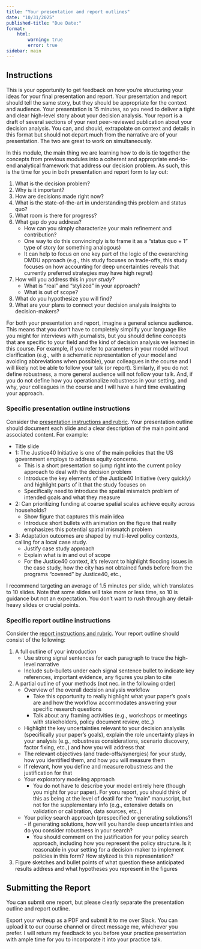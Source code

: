 ```yaml
---
title: "Your presentation and report outlines"
date: "10/31/2025"
published-title: "Due Date:"
format:
    html:        
        warning: true
        error: true
sidebar: main
---
```

## Instructions

This is your opportunity to get feedback on how you're structuring your ideas for your final presentation and report. Your presentation and report should tell the same story, but they should be appropriate for the context and audience. Your presentation is 15 minutes, so you need to deliver a tight and clear high-level story about your decision analysis. Your report is a draft of several sections of your next peer-reviewed publication about your decision analysis. You can, and should, extrapolate on context and details in this format but should not depart much from the narrative arc of your presentation. The two are great to work on simultaneously. 

In this module, the main thing we are learning how to do is tie together the concepts from previous modules into a coherent and appropriate end-to-end analytical framework that address our decision problem. As such, this is the time for you in both presentation and report form to lay out:

1. What is the decision problem?
2. Why is it important?
3. How are decisions made right now?
4. What is the state-of-the-art in understanding this problem and status quo?
5. What room is there for progress?
6. What gap do you address?
    - How can you simply characterize your main refinement and contribution?
    - One way to do this convincingly is to frame it as a "status quo + 1" type of story (or something analogous)
    - It can help to focus on one key part of the logic of the overarching DMDU approach (e.g., this study focuses on trade-offs, this study focuses on how accounting for deep uncertainties reveals that currently preferred strategies may have high regret)
7. How will you address this in *your study*?
    - What is "real" and "stylized" in your approach?
    - What is out of scope? 
8. What do you hypothesize you will find? 
9. What are your plans to connect your decision analysis insights to decision-makers?

For both your presentation and report, imagine a general science audience. This means that you don't have to completely simplify your language like you might for interviews with journalists, but you should define concepts that are specific to your field and the kind of decision analysis we learned in this course. For example, if you refer to parameters in your model without clarification (e.g., with a schematic representation of your model and avoiding abbreviations when possible), your colleagues in the course and I will likely not be able to follow your talk (or report). Similarly, if you do not define robustness, a more general audience will not follow your talk. And, if you do not define how you operationalize robustness in your setting, and why, your colleagues in the course and I will have a hard time evaluating your approach. 

### Specific presentation outline instructions
Consider the [presentation instructions and rubric](../project/presentation.qmd). Your presentation outline should document each slide and a clear description of the main point and associated content. For example:

* Title slide
* 1: The Justice40 Initiative is one of the main policies that the US government employs to address equity concerns.
  - This is a short presentation so jump right into the current policy approach to deal with the decision problem
  - Introduce the key elements of the Justice40 Initiative (very quickly) and highlight parts of it that the study focuses on
  - Specifically need to introduce the spatial mismatch problem of intended goals and what they measure
* 2: Can prioritizing funding at coarse spatial scales achieve equity across households?
  - Show figure that captures this main idea
  - Introduce short bullets with animation on the figure that really emphasizes this potential spatial mismatch problem
* 3: Adaptation outcomes are shaped by multi-level policy contexts, calling for a local case study.
  - Justify case study approach
  - Explain what is in and out of scope
  - For the Justice40 context, it's relevant to highlight flooding issues in the case study, how the city has not obtained funds before from the programs "covered" by Justice40, etc., 

I recommend targeting an average of 1.5 minutes per slide, which translates to 10 slides. Note that some slides will take more or less time, so 10 is guidance but not an expectation. You don't want to rush through any detail-heavy slides or crucial points. 

### Specific report outline instructions
Consider the [report instructions and rubric](../project/report.qmd). Your report outline should consist of the following:

1. A full outline of your introduction
    - Use strong signal sentences for each paragraph to trace the high-level narrative
    - Include sub-bullets under each signal sentence bullet to indicate key references, important evidence, any figures you plan to cite
2. A partial outline of your methods (not nec. in the following order)
    - Overview of the overall decision analysis workflow
      - Take this opportunity to really highlight what your paper's goals are and how the workflow accommodates answering your specific research questions
      - Talk about any framing activities (e.g., workshops or meetings with stakeholders, policy document review, etc.,)
    - Highlight the key uncertainties relevant to your decision analyslis (specifically your paper's goals), explain the role uncertainty plays in your analysis (e.g., robustness considerations, scenario discovery, factor fixing, etc.,) and how you will address that
    - The relevant objectives (and trade-offs/synergies) for your study, how you identified them, and how you will measure them
    - If relevant, how you define and measure robustness and the justification for that
    - Your exploratory modeling approach 
      - You do not have to describe your model entirely here (though you might for your paper). For yoru report, you should think of this as being at the level of deatil for the "main" manuscript, but not for the supplementary info (e.g., extensive details on validation or calibration, data sources, etc.,)
    - Your policy search approach (prespecified or generating solutions?) - if generating solutions, how will you handle deep uncertainties and do you consider robustness in your search?
      - You should comment on the justification for your policy search approach, including how you represent the policy structure. Is it reasonable in your setting for a decision-maker to implement policies in this form? How stylized is this representation? 
3. Figure sketches and bullet points of what question these anticipated results address and what hypotheses you represent in the figures

## Submitting the Report

You can submit one report, but please clearly separate the presentation outline and report outline.

Export your writeup as a PDF and submit it to me over Slack. You can upload it to our course channel or direct message me, whichever you prefer. I will return my feedback to you before your practice presentation with ample time for you to incorporate it into your practice talk. 
